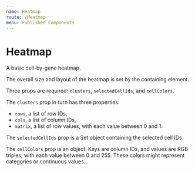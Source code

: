 ```yaml
---
name: Heatmap
route: /Heatmap
menu: Published Components
---
```



# Heatmap

A basic cell-by-gene heatmap.

<Playground>
  <div style={{
    width: '400px',
    height: '100px',
    flex: '1 1 auto',
    display: 'flex',
    flexDirection: 'column'
  }}>
    <Heatmap
      cellColors={ cellColors }
      selectedCellIds={ selectedCellIds }
      clusters={{
        rows: rows,
        cols: cols,
        matrix: matrix
      }}
    />
  </div>
</Playground>

The overall size and layout of the heatmap is set by the containing element.

Three props are required: `clusters`, `selectedCellIds`, and `cellColors`.

The `clusters` prop in turn has three properties:
  - `rows`, a list of row IDs,
  - `cols`, a list of column IDs,
  - `matrix`, a list of row values, with each value between 0 and 1.

The `selectedCellIds` prop is a Set object containing the selected cell IDs.

The `cellColors` prop is an object: Keys are column IDs,
and values are RGB triples, with each value between 0 and 255.
These colors might represent categories or continuous values.
